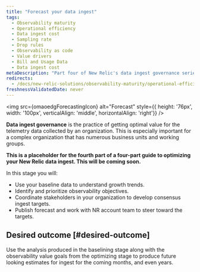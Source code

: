 ```yaml
---
title: "Forecast your data ingest"
tags:
  - Observability maturity
  - Operational efficiency
  - Data ingest cost
  - Sampling rate
  - Drop rules
  - Observability as code
  - Value drivers
  - Bill and Usage Data
  - Data ingest cost
metaDescription: "Part four of New Relic's data ingest governance series on optimizing how you ingest and use your telemetry data: this focuses on forecasting data ingest."
redirects: 
  - /docs/new-relic-solutions/observability-maturity/operational-efficiency/dg-forecasting
freshnessValidatedDate: never
---
```



<img
  src={omaoedgForecastingIcon}
  alt="Forecast"
  style={{ height: '76px', width: '100px', verticalAlign: 'middle', horizontalAlign: 'right'}}
/>

**Data ingest governance** is the practice of getting optimal value for the telemetry data collected by an organization. This is especially important for a complex organization that has numerous business units and working groups. 

**This is a placeholder for the fourth part of a four-part guide to optimizing your New Relic data ingest. This will be coming soon.**

In this stage you will:
* Use your baseline data to understand growth trends.
* Identify and prioritize observability objectives.
* Coordinate stakeholders in your organization to develop consensus ingest targets.
* Publish forecast and work with NR account team to steer toward the targets.

## Desired outcome [#desired-outcome]

Use the analysis produced in the baselining stage along with the observability value goals from the optimizing stage to produce future looking estimates for ingest for the coming months, and even years.
